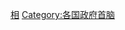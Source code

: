 {{catmore}}
{{Commonscat|Prime ministers of the Netherlands}}

[[Category:荷蘭政治人物|相]]
[[Category:各国政府首脑|Category:各国政府首脑]]